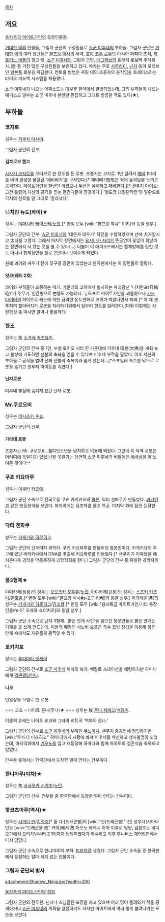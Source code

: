 [[목차]]
== 개요 ==
[[용자특급 마이트가인]]의 등장인물들.

[[거대한 악]]의 인물들, 그림자 군단의 구성원들로 [[쇼군 미후네]]의 부하들. 그림자 군단은 [[거대한 악]]의 여러 집단들[* [[볼프강 박사]]의 세력, [[호이 코우 로우]]의 아시아 마피아 조직, [[카트리느 비통]]의 핑크 캣, [[쇼군 미후네]]의 그림자 군단, [[에그제브]]의 트레저 로보텍 주식회사.]들 중 가장 많은 구성원들을 보유하고 있다. 메카는 주로 [[사무라이]], [[닌자]] 등이 모티브인 [[일본]]풍 로봇을 취급한다. 컨트롤 방법은 콕핏 내의 조종자의 움직임을 트레이스하는 바이오 피드백 시스템을 채용했다.

[[쇼군 미후네]]가 나오는 에피소드는 대부분 한국에서 결방되었는데, 그의 부하들이 나오는 에피소드 일부는 쇼군 미후네 본인만 편집하고 그대로 방영한 적도 있다(★).

== 부하들 ==
=== 코지로 ===
성우는 [[키쿠치 마사미]].

그림자 군단의 간부.

==== 검호로보 켄고 ====
[[사사키 코지로]]를 모티브로 한 장도를 든 로봇. 조종자는 코지로. 1년 걸려서 [[제비]] 1마리를 베어 완성한 필살검 '제비베기'를 구사한다.[* 제비베기방법은 적의 움직임을 느끼고 공격한다. 마이트가인을 한번만 이겼으나 두번은 실패하고 패배한다.][* 센푸지 마이트:그건 틀렸어,자신의 공격을 믿는 편견때문에 진것이다.] '철도망 대절단작전'의 일환으로 각지의 선로를 말 그대로 '잘라냈다'.

=== 니치린 뉴도(콰이)★ ===
성우는 [[야마시타 케이스케]]/[[노민]].[* 한일 모두 [wiki:"볼프강 박사" 이히]와 동일 성우.]

그림자 군단의 간부. [[쇼군 미후네]]의 '대문자 태우기' 작전을 수행하였으며 산에 犬자랍시고 太자를 그렸다. 그래서 마지막 장면에서는 [[요시나가 사리]]가 뜬금없이 꽃잎이 휘날리는 장면에서 서 있는 것을 볼 수 있다(…) 더불어 이 에피소드에서는 합체방해를 당한 것도 아니나 합체장면을 풀로 2번이나 보여주게 되었다.

원래 콰이와 싸우기 전에 꽃구경 장면이 있었는데 한국판에서는 이 장면들이 잘렸다.

==== 얏코(레드 2호) ====
콰이와 부하들이 조종하는 메카. 가운데의 코어에서 발사하는 파괴광선 '니치린포(日輪砲)'가 주무기. 인간형으로 변형도 가능하다. 뉴도포로 마이트가인을 괴롭혔으나 [[가드 다이버]]의 하이드로 캐논에 의한 급격한 온도변화로 코어가 박살나면서 패배.[* 이 때 센푸지의 할아버지가 로봇을 처리하기위해서 일부러 힌트를 알려준다.(더워 이럴때는 시원한것 좀 마시면 얼마나 좋을까?)]

=== 한조 ===
성우는 故 [[소가베 카즈유키]].

그림자 군단의 간부 중 1인. 누벨 토키오 시티 한 가운데에 미후네 대불(大佛)을 세워 놓고 불상에 기도하면 신불의 축복을 얻을 수 있다며 미후네 부적을 팔았다. 이후 자신의 부하들로 공작을 벌여 진짜 신불의 축복이라 믿게 했는데…[*스포일러 특수한 막으로 로봇을 숨기고 센푸지 마이트를 속였다.]

==== 닌자로봇 ====
미후네 불상에 숨겨져 있던 닌자 로봇.

=== Mr.쿠로오비 ===
성우는 [[이시즈카 운쇼]].

그림자 군단의 간부.

==== 가라데 로봇 ====
조종자는 Mr. 쿠로오비. 챔피언소년을 납치하고 이용해 먹었다. 그런데 이 악역 로봇은 머리띠에 [[욱일기]]가 있었는데! 욱일기는 당연히 쇼군 미후네의 [[비뚤어진 애국심]]을 잘 보여준 것이다^^

=== 쿠죠 키요마루 ===
성우는 [[이쿠라 카즈에]].

그림자 군단 소속으로 전국무장 쿠죠 카게키요의 [[클론]]. 닥터 겐파쿠가 만들었다. [[과거인]]과 같은 행동양식을 보인다. 마지막에는 유조차를 몰고 특공. 마지막 화에 잠깐 등장한다.

=== 닥터 겐파쿠 ===
성우는 [[카케가와 히로히코]].

그림자 군단의 간부이자 과학자. 쿠죠 키요마루를 만들어낸 장본인이다. 카게키요의 투구에 있던 머리카락에서 DNA를 추출해 키요마루를 만들었다.[* 센푸지가 이악당을 해치운다음 과학을 악용못하게 과학학회를 한다.] 그림자 군단의 간부 중 유일한 과학자이다.

=== 풍3형제★ ===
야미카제(암풍)의 성우는 [[오오츠카 호우츄]]/[[노민]], 아야카제(요풍)의 성우는 [[스즈키 카츠미]]/[[한호웅]],[* 한일 모두 [wiki:"볼프강 박사#s-2.1" 리베]와 동일 성우.] 마카제(마풍)의 성우는 [[카케가와 히로히코]]/[[김소형]].[* 한일 모두 [wiki:"용자특급 마이트가인/기타 등장인물#s-5" 오자와 쇼이치로]와 동일 성우.]

그림자 군단 소속으로 닌자 3형제. '붉은 안개 사건'을 일으킨 장본인들로 붉은 안개는 기계를 못 쓰게 만드는데, 이들의 메카인 시노비 로봇은 특수 코팅 장갑을 이용해 붉은 안개 속에서도 자유롭게 움직일 수 있다.

=== 토키치로 ===
성우는 [[후타마타 잇세이]]

그림자 군단의 간부로 [[쇼군 미후네]] 휘하의 해커. 메갈로 스테이션을 해킹하지만 하마다에게 [[역관광]]당한다.

==== 니오 ====
인왕상을 모델로 한 로봇.

=== 코쵸 = 나이토 룬나(루나)★ ===
성우는 故 [[혼다 치에코]]/[[배정미]].

이름의 유래는 나이토 요코와 그녀의 히트곡 '백마의 룬나.'

그림자 군단의 간부로 [[쇼군 미후네]]의 부하인 [[쿠노이치]]. 센푸지 중공업에 잠입하지만 [wiki:"하마다 미츠히코" 하마다]에게 사랑에 빠져 미후네를 배신하고 생사불명이 되었는데, 마지막회에서 [[기모노]]를 입고 재등장해 하마다와 함께 마이토의 결혼식을 축복하고 있었다.

간부들 중에서는 한국판에서 등장한 얼마 안되는 간부이다.

=== 한냐마루(야차)★ ===
성우는 故 [[사사오카 시게조]]/[[노민]].

그림자 군단의 간부. 간부들 중 한국판에서 등장한 얼마 안되는 간부이다.

=== 핫코츠마루(역사)★ ===
성우는 [[시마다 빈]]/[[김정호]][* 둘 다 [드래곤볼]의 [wiki:"신(드래곤볼)" 신] 성우다(시마다 빈은 [wiki:"드래곤볼 改" 카이]에서 故 아오노 타케시 하차 이후로 담당, 김정호는 비디오판에서 오리지널부터 Z 1기까지 담당하였다가 하차하고 이후 투니버스 재더빙판에서 다시 담당).]

그림자 군단 소속으로 한냐마루의 부하. [[미라]]처럼 생겼다. 그림자 군단 소속들 중 한국판에서 등장하는 얼마 되지 않는 인물이다.

=== 그림자 군단의 병사 ===
attachment:Shadow_Ninja.jpg?width=200

[[용자특급 마이트가인]]의 [[잡몹]].

그림자 군단의 전투원. 닌자나 스님같은 복장을 하고 있으며 여러 명이 몰려와서 적을 공격하거나 [[쇼군 미후네]]의 계획을 실행하기도 하지만 마이토에게 여러 명이 쓸려나가는 모습을 보인다.

